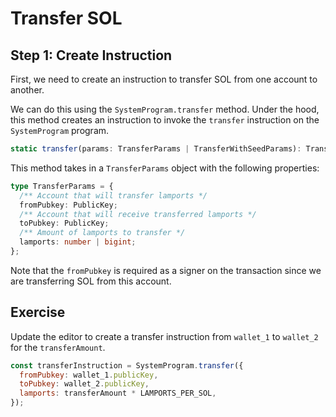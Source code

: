 # Transfer SOL

## Step 1: Create Instruction

First, we need to create an instruction to transfer SOL from one account to another.

We can do this using the `SystemProgram.transfer` method.
Under the hood, this method creates an instruction to invoke the `transfer` instruction on the `SystemProgram` program.

```ts
static transfer(params: TransferParams | TransferWithSeedParams): TransactionInstruction;
```

This method takes in a `TransferParams` object with the following properties:

```ts
type TransferParams = {
  /** Account that will transfer lamports */
  fromPubkey: PublicKey;
  /** Account that will receive transferred lamports */
  toPubkey: PublicKey;
  /** Amount of lamports to transfer */
  lamports: number | bigint;
};
```

Note that the `fromPubkey` is required as a signer on the transaction since we are transferring SOL from this account.

## Exercise

Update the editor to create a transfer instruction from `wallet_1` to `wallet_2` for the `transferAmount`.

```js
const transferInstruction = SystemProgram.transfer({
  fromPubkey: wallet_1.publicKey,
  toPubkey: wallet_2.publicKey,
  lamports: transferAmount * LAMPORTS_PER_SOL,
});
```
